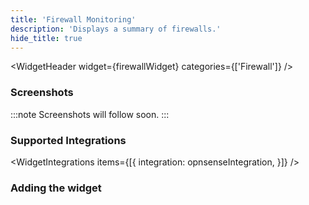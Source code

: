 ```yaml
---
title: 'Firewall Monitoring'
description: 'Displays a summary of firewalls.'
hide_title: true
---
```




<WidgetHeader
  widget={firewallWidget}
  categories={['Firewall']}
/>

### Screenshots

:::note
Screenshots will follow soon.
:::

### Supported Integrations

<WidgetIntegrations items={[{
  integration: opnsenseIntegration,
}]} />

### Adding the widget

<AddingWidget />
